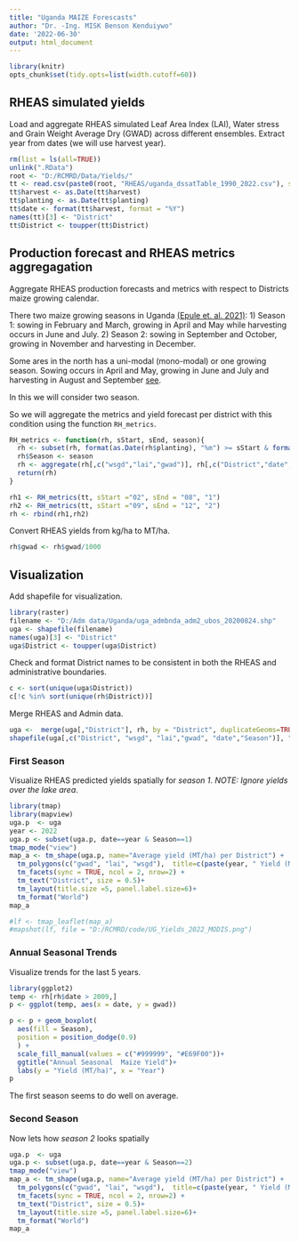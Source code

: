 ```yaml
---
title: "Uganda MAIZE Forescasts"
author: "Dr. -Ing. MISK Benson Kenduiywo"
date: '2022-06-30'
output: html_document
---
```


```r
library(knitr)
opts_chunk$set(tidy.opts=list(width.cutoff=60))

```


## RHEAS simulated yields

Load and aggregate RHEAS simulated Leaf Area Index (LAI), Water stress and Grain Weight Average Dry (GWAD) across different ensembles. Extract year from dates (we will use harvest year).

```r
rm(list = ls(all=TRUE))
unlink(".RData")
root <- "D:/RCMRD/Data/Yields/"
tt <- read.csv(paste0(root, "RHEAS/uganda_dssatTable_1990_2022.csv"), stringsAsFactors =  FALSE)
tt$harvest <- as.Date(tt$harvest)
tt$planting <- as.Date(tt$planting)
tt$date <- format(tt$harvest, format = "%Y")
names(tt)[3] <- "District"
tt$District <- toupper(tt$District)
```

## Production forecast and RHEAS metrics aggregagation

Aggregate RHEAS production forecasts and metrics with respect to Districts maize growing calendar. 

There two maize growing seasons in Uganda [(Epule et. al. 2021)](https://link.springer.com/article/10.1007/s42452-021-04532-5):
1) Season 1: sowing in February and March, growing in April and May while harvesting occurs in June and July.
2) Season 2: sowing in September and October, growing in November and harvesting in December. 

Some ares in the north has a uni-modal (mono-modal) or one growing season. Sowing occurs in April and May, growing in June and July and harvesting in August and September [see](https://link.springer.com/article/10.1007/s42452-021-04532-5/figures/1).

In this we will consider two season. 

So we will aggregate the metrics and yield forecast per district with this condition using the function `RH_metrics`.

```r
RH_metrics <- function(rh, sStart, sEnd, season){
  rh <- subset(rh, format(as.Date(rh$planting), "%m") >= sStart & format(as.Date(rh$harvest), "%m") <= sEnd)
  rh$Season <- season
  rh <- aggregate(rh[,c("wsgd","lai","gwad")], rh[,c("District","date", "Season")], mean, na.rm=T)
  return(rh)
}

rh1 <- RH_metrics(tt, sStart ="02", sEnd = "08", "1")
rh2 <- RH_metrics(tt, sStart ="09", sEnd = "12", "2")
rh <- rbind(rh1,rh2)

```

Convert RHEAS yields from kg/ha to MT/ha.

```r
rh$gwad <- rh$gwad/1000
```


## Visualization

Add shapefile for visualization.

```r
library(raster)
filename <- "D:/Adm data/Uganda/uga_admbnda_adm2_ubos_20200824.shp"
uga <- shapefile(filename)
names(uga)[3] <- "District"
uga$District <- toupper(uga$District)
```


Check and format District names to be consistent in both the RHEAS and administrative boundaries.

```r
c <- sort(unique(uga$District))
c[!c %in% sort(unique(rh$District))]
```

 Merge RHEAS and Admin data.
 
```r
uga <-  merge(uga[,"District"], rh, by = "District", duplicateGeoms=TRUE)
shapefile(uga[,c("District", "wsgd", "lai","gwad", "date","Season")], "Uganda_Maize_Forecasts.shp",overwrite=T)

```


### First Season

Visualize RHEAS predicted yields spatially for *season 1*. *NOTE: Ignore yields over the lake area*.

```r
library(tmap)
library(mapview)
uga.p  <- uga
year <- 2022
uga.p <- subset(uga.p, date==year & Season==1)
tmap_mode("view")
map_a <- tm_shape(uga.p, name="Average yield (MT/ha) per District") +
  tm_polygons(c("gwad", "lai", "wsgd"),  title=c(paste(year, " Yield (MT/ha)"), "Leaf Area Index", "Water Stress")) +
  tm_facets(sync = TRUE, ncol = 2, nrow=2) +
  tm_text("District", size = 0.5)+
  tm_layout(title.size =5, panel.label.size=6)+
  tm_format("World")
map_a

#lf <- tmap_leaflet(map_a)
#mapshot(lf, file = "D:/RCMRD/code/UG_Yields_2022_MODIS.png")

```


### Annual Seasonal Trends

Visualize trends for the last 5 years.
 
```r
library(ggplot2)
temp <- rh[rh$date > 2009,]
p <- ggplot(temp, aes(x = date, y = gwad))

p <- p + geom_boxplot(
  aes(fill = Season),
  position = position_dodge(0.9) 
  ) +
  scale_fill_manual(values = c("#999999", "#E69F00"))+
  ggtitle("Annual Seasonal  Maize Yield")+
  labs(y = "Yield (MT/ha)", x = "Year")
p

```
 
The first season seems to do well on average.


### Second Season

Now lets how  *season 2* looks spatially

```r
uga.p  <- uga
uga.p <- subset(uga.p, date==year & Season==2)
tmap_mode("view")
map_a <- tm_shape(uga.p, name="Average yield (MT/ha) per District") +
  tm_polygons(c("gwad", "lai", "wsgd"),  title=c(paste(year, " Yield (MT/ha)"), "Leaf Area Index", "Water Stress")) +
  tm_facets(sync = TRUE, ncol = 2, nrow=2) +
  tm_text("District", size = 0.5)+
  tm_layout(title.size =5, panel.label.size=6)+
  tm_format("World")
map_a
```


